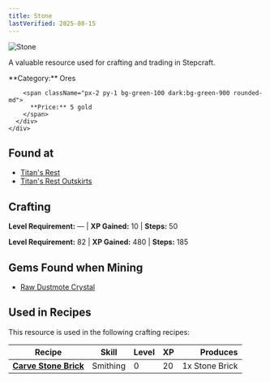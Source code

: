 ```yaml
---
title: Stone
lastVerified: 2025-08-15
---
```


<div className="flex items-start gap-6 mb-8">
  <div className="flex-shrink-0">
    <img src="/assets/resources/mining/stone_2.png" alt="Stone" className="w-24 h-24 border rounded-lg" />
  </div>
  <div className="flex-1">
    <div className="space-y-2">
      <p className="text-lg text-muted-foreground">A valuable resource used for crafting and trading in Stepcraft.</p>
      <div className="flex flex-wrap gap-4 text-sm">
        <span className="px-2 py-1 bg-blue-100 dark:bg-blue-900 rounded-md">
          **Category:** Ores
        </span>
        
        <span className="px-2 py-1 bg-green-100 dark:bg-green-900 rounded-md">
          **Price:** 5 gold
        </span>
      </div>
    </div>
  </div>
</div>

## Found at

- [Titan's Rest](/docs/map/individual/titans_rest)
- [Titan's Rest Outskirts](/docs/map/individual/titans_rest_outskirts)

## Crafting
**Level Requirement:** — | **XP Gained:** 10 | **Steps:** 50


**Level Requirement:** 82 | **XP Gained:** 480 | **Steps:** 185

## Gems Found when Mining

- [Raw Dustmote Crystal](/docs/resources/individual/dustmote_crystal_raw)

## Used in Recipes

This resource is used in the following crafting recipes:

| Recipe                                                          | Skill    | Level | XP  |       Produces |
| --------------------------------------------------------------- | -------- | ----- | --- | -------------: |
| **[Carve Stone Brick](/docs/resources/individual/stone_brick)** | Smithing | 0     | 20  | 1x Stone Brick |
